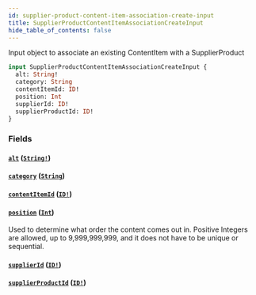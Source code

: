 ```yaml
---
id: supplier-product-content-item-association-create-input
title: SupplierProductContentItemAssociationCreateInput
hide_table_of_contents: false
---
```



Input object to associate an existing ContentItem with a SupplierProduct

```graphql
input SupplierProductContentItemAssociationCreateInput {
  alt: String!
  category: String
  contentItemId: ID!
  position: Int
  supplierId: ID!
  supplierProductId: ID!
}
```


### Fields

#### [`alt`](#) ([`String!`](/supply/api/graphql-admin/reference/scalars/string))




#### [`category`](#) ([`String`](/supply/api/graphql-admin/reference/scalars/string))




#### [`contentItemId`](#) ([`ID!`](/supply/api/graphql-admin/reference/scalars/id))




#### [`position`](#) ([`Int`](/supply/api/graphql-admin/reference/scalars/int))

Used to determine what order the content comes out in.
Positive Integers are allowed, up to 9,999,999,999, and it does not have to be unique or sequential.


#### [`supplierId`](#) ([`ID!`](/supply/api/graphql-admin/reference/scalars/id))




#### [`supplierProductId`](#) ([`ID!`](/supply/api/graphql-admin/reference/scalars/id))






